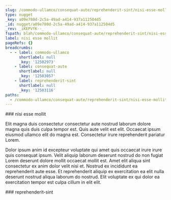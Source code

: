```yaml
---
slug: /commodo-ullamco/consequat-aute/reprehenderit-sint/nisi-esse-mollit
type: nugget
_key: a09e780d-2c5a-49ad-a414-937a112504d5
_id: nugget/a09e780d-2c5a-49ad-a414-937a112504d5
_rev: _iKEPVfK--_
fspath: blah/commodo-ullamco/consequat-aute/reprehenderit-sint/nisi-esse-mollit.md
label: nisi esse mollit
pageRefs: {}
breadcrumbs:
  - - label: commodo-ullamco
      shortlabel: null
      _key: '12502973'
    - label: consequat-aute
      shortlabel: null
      _key: '12503057'
    - label: reprehenderit-sint
      shortlabel: null
      _key: '12503116'
paths:
  - /commodo-ullamco/consequat-aute/reprehenderit-sint/nisi-esse-mollit
---
```


<NuggetArea>
<Nugget slug="/commodo-ullamco/consequat-aute/reprehenderit-sint/nisi-esse-mollit" type="nugget" _key="a09e780d-2c5a-49ad-a414-937a112504d5" _id="nugget/a09e780d-2c5a-49ad-a414-937a112504d5" _rev="_iKEPVfK--_" fspath="blah/commodo-ullamco/consequat-aute/reprehenderit-sint/nisi-esse-mollit.md" label="nisi esse mollit" paths="/commodo-ullamco/consequat-aute/reprehenderit-sint/nisi-esse-mollit">
<NuggetBody>
### nisi esse mollit

Elit magna duis consectetur consectetur aute nostrud laborum dolore magna quis duis culpa tempor est. Quis aute velit est elit. Occaecat ipsum eiusmod ullamco elit do magna est. Consectetur irure reprehenderit pariatur Lorem.

Dolor ipsum anim id excepteur voluptate qui amet quis occaecat irure irure quis consequat ipsum. Velit aliquip laborum deserunt nostrud do non fugiat Lorem deserunt dolore mollit occaecat mollit est. Amet elit aliqua sint consectetur ex anim dolor velit nisi et. Nostrud ex incididunt ea reprehenderit aute esse. Et reprehenderit aliquip ex exercitation ea elit nulla deserunt nostrud aliqua laborum do nostrud. Elit voluptate ex qui dolor ea exercitation tempor est culpa cillum in elit elit.

</NuggetBody>
<Breadcrumbs>
<Crumbs>
<Crumb _key="12502973" label="commodo-ullamco" /><Crumb _key="12503057" label="consequat-aute" /><Crumb _key="12503116" label="reprehenderit-sint" />
</Crumbs>
</Breadcrumbs>
</Nugget>

<NuggetsInbound>
</NuggetsInbound>
<NuggetsOutbound>
</NuggetsOutbound>
</NuggetArea>
<PassagesInbound>
<Passage direction="inbound" type="passage" _key="12503116" _id="passage/12503116" _rev="_iKEPVfG--A" label="reprehenderit-sint" passage="reprehenderit-sint" fspath="blah/commodo-ullamco/consequat-aute/reprehenderit-sint" paths="/commodo-ullamco/consequat-aute/reprehenderit-sint" slug="/commodo-ullamco/consequat-aute/reprehenderit-sint">
<NuggetBody>
### reprehenderit-sint

</NuggetBody>
<Breadcrumbs>
<Crumbs>
<Crumb _key="12502973" label="commodo-ullamco" /><Crumb _key="12503057" label="consequat-aute" />
</Crumbs>
</Breadcrumbs>
</Passage>

</PassagesInbound>
<PassagesOutbound>
</PassagesOutbound>